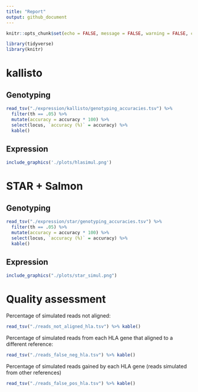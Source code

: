 ```yaml
---
title: "Report"
output: github_document
---
```


```r
knitr::opts_chunk$set(echo = FALSE, message = FALSE, warning = FALSE, comment = '')
```

```r
library(tidyverse)
library(knitr)
```

# kallisto

## Genotyping

```r
read_tsv("./expression/kallisto/genotyping_accuracies.tsv") %>%
  filter(th == .05) %>%
  mutate(accuracy = accuracy * 100) %>%
  select(locus, `accuracy (%)` = accuracy) %>%
  kable()
```

## Expression

```r
include_graphics('./plots/hlasimul.png')
```

# STAR + Salmon

## Genotyping

```r
read_tsv("./expression/star/genotyping_accuracies.tsv") %>%
  filter(th == .05) %>%
  mutate(accuracy = accuracy * 100) %>%
  select(locus, `accuracy (%)` = accuracy) %>%
  kable()
```

## Expression

```r
include_graphics("./plots/star_simul.png")
```

# Quality assessment 

Percentage of simulated reads not aligned:

```r
read_tsv("./reads_not_aligned_hla.tsv") %>% kable()
```

Percentage of simulated reads from each HLA gene that aligned to a different reference:

```r
read_tsv("./reads_false_neg_hla.tsv") %>% kable()
```

Percentage of simulated reads gained by each HLA gene (reads simulated from other references)

```r
read_tsv("./reads_false_pos_hla.tsv") %>% kable()
```

